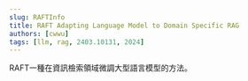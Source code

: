 ```yaml
---
slug: RAFTInfo
title: RAFT Adapting Language Model to Domain Specific RAG
authors: [cwwu]
tags: [llm, rag, 2403.10131, 2024]
---
```


RAFT一種在資訊檢索領域微調大型語言模型的方法。
<!-- truncate -->

<!-- import Tabs from '@theme/Tabs';

# RAFT: Adapting Language Model to Domain Specific RAG

## RAFT Method
![螢幕擷取畫面 2024-12-18 163630](https://hackmd.io/_uploads/SyVM7GeBkl.png)

---

## 背景

大型語言模型（LLMs）在特定場景中，對一般知識推理的重要性相對較低，如何提升精確度（Accuracy）才是關鍵目標。尤其是在特定領域中，如何有效整合檢索器與生成器，儼然成為本任務重中之重的挑戰。基於此，本文將探索如何讓 LLM 能更高效地利用領域知識，進而提升性能。

---

## 研究核心目標

本文以提升 LLMs 在特定領域的適應性與準確性為核心目標，特別是在回答基於特定文檔的問題時，結合檢索結果與模型調適，以克服以下兩大挑戰：

- **有限的領域學習機會**：LLMs 缺乏掌握特定全局知識的能力，無法有效利用檢索到的文檔來構建深層的回答。
- **檢索信息的干擾性**：實際應用中，檢索到的文件可能包含無關或錯誤資訊，導致模型生成的答案受到影響。

此外，傳統的監督微調（Supervised Fine-Tuning，SFT）方法或 RAG（Retrieval-Augmented Generation）設置雖然提供部分解決的方案，但仍存在一些局限性：

- **忽略檢索結果的不完美性**：大多數方法假設檢索到的文檔是高度相關的，忽略了實際應用中檢索錯誤的可能性，導致模型對干擾文檔的抵抗力不足。
- **未充分利用檢索過程中的學習機會**：在微調階段未引入檢索結果，導致模型在推理時對上下文文件的使用效率不佳。

---

## 研究方法

為解決上述挑戰，本文提出一種結合指令式調整與 RAG 模型的新方法，稱為 **檢索增強微調**（Retrieval-Augmented Fine-Tuning, RAFT）。RAFT 旨在讓模型不僅能學習特定領域的知識，還能提升其在面對檢索結果不完美情況下的穩定性。研究的核心設計如下：

- **多樣化訓練樣本設置**：透過調整訓練數據中「黃金文件」（即與答案高度相關的文檔）與干擾文檔的比例，讓訓練模型更好地平衡相關信息與無關信息之間的判斷力。
- **鏈式推理答案生成（Chain-of-Thought, CoT）**：針對每個問題，生成帶有推理過程的答案，幫助模型學會在答案中體現思維邏輯，而非僅僅記憶結果。
- **引入干擾文檔**：在訓練階段混合黃金文檔與干擾文檔，使模型學習如何辨別正確信息，以增強應對現實情況的能力。

RAFT 的訓練數據設置包含以下兩種類型，這種混合策略能在提升模型領域知識的同時，增強模型對檢索到不相關結果時的容錯能力：

- **P% 的樣本**：包含問題（Q）、黃金文件（D*）及干擾文件（D1, D2, …, Dk），目標生成答案（A*）。
- **(1−P)% 的樣本**：移除黃金文件，僅包含問題與干擾文件，目的是讓模型在缺少相關文檔時仍能生成正確答案。

---

## 基準模型與比較方法

為評估 RAFT 方法的有效性，本文設計以下基準模型進行對比：

-  **LlaMA2–7B-chat + 0-shot**：以指令微調模型，但僅根據問題生成答案，不包含參考文件。
-  **LlaMA2–7B-chat + RAG**：結合檢索結果的生成模型，但未進行領域特定微調。
- **領域特定微調 + 0-shot 提示（DSF）**：透過監督微調學習領域知識，但不考慮上下文文件。
- **領域特定微調 + RAG（DSF + RAG）**：對 DSF 模型加入檢索支持，測試其在不熟悉知識時的表現。

![螢幕擷取畫面 2024-12-18 155513](https://hackmd.io/_uploads/Sy1V7flrye.png)

---

## 關鍵研究問題與發現

1. **Q1：訓練時是否始終需要黃金上下文？**
   **A1**：傳統觀點認為，訓練數據應始終包含黃金文件（P=100%），以最大化模型利用上下文的能力。然而，本研究表明：當黃金文件比例為 P=80% 時，模型在 RAG 任務上的性能反而有所提升。這表明適當比例的干擾文件可以幫助模型學習更具判斷力的內容篩選能力，減少對理想狀態的依賴。
   
   ![螢幕擷取畫面 2024-12-18 160317](https://hackmd.io/_uploads/HyUL7fxr1e.png)


2. **Q2：CoT 答案對性能的提升？**
   **A2**：引入 CoT，不僅提升了模型的準確率，還能避免簡單答案導致的過度擬合問題。該方法特別適用於需要深入推理的問題場景，顯著增強了模型的泛化能力。
   
![螢幕擷取畫面 2024-12-18 155637](https://hackmd.io/_uploads/SJRVXzeS1l.png)

3. **Q3：干擾文檔數量對模型性能的影響？**
   **A3**：本文進一步研究了在測試階段加入不同數量干擾文檔時，模型的穩健性如何受到影響。結果顯示，RAFT 模型對於無關信息的耐受性顯著優於基準模型，這得益於訓練中混合金標與干擾文檔的策略。
   
![螢幕擷取畫面 2024-12-18 155914](https://hackmd.io/_uploads/HkdH7MeHJe.png)

---

## 結論

本文提出的 RAFT 方法，通過混合黃金上下文與干擾文檔，為 LLM 提供了一種在領域特定任務中提升準確性與穩健性的有效途徑。相較於傳統的監督微調和 RAG 方法，RAFT 的創新點包括：

1. 平衡相關與無關文檔的信息權重，提升模型在現實檢索場景中的耐受性。
2. 引入鏈式推理答案生成，幫助模型學會深層次邏輯推導，避免過度擬合。
3. 適度調整訓練數據的黃金文件比例，證明 100% 金標並非最佳選擇。





## Reference
[Paper](https://arxiv.org/abs/2403.10131)
[GitHub](https://github.com/ShishirPatil/gorilla)